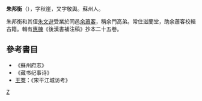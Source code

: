 '''朱邦衡'''（{{bd|?||?||}}），字秋崖，又字敬輿。蘇州人。

朱邦衡和其侄[[朱文遊|朱文遊]]受業於同邑[[余蕭客|余蕭客]]，稱余門高弟。常住滋蘭堂，助余蕭客校輯古籍。輯有[[惠棟|惠棟]]《後漢書補注稿》抄本二十五卷。

==參考書目==
* 《蘇州府志》
* 《藏书纪事诗》
* [[王謇|王謇]]：《宋平江城访考》
{{明朝人物小作品}}
[[Category:明朝作家|Z]]